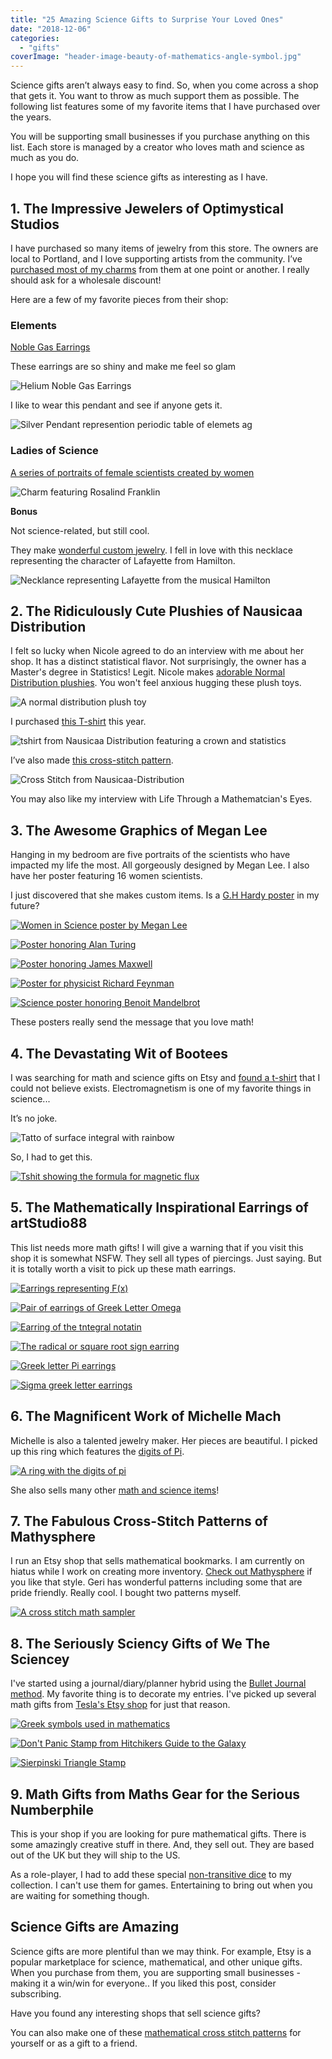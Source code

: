 ```yaml
---
title: "25 Amazing Science Gifts to Surprise Your Loved Ones"
date: "2018-12-06"
categories: 
  - "gifts"
coverImage: "header-image-beauty-of-mathematics-angle-symbol.jpg"
---
```


Science gifts aren’t always easy to find. So, when you come across a shop that gets it. You want to throw as much support them as possible. The following list features some of my favorite items that I have purchased over the years.

You will be supporting small businesses if you purchase anything on this list. Each store is managed by a creator who loves math and science as much as you do.

I hope you will find these science gifts as interesting as I have.

## 1. The Impressive Jewelers of Optimystical Studios

I have purchased so many items of jewelry from this store. The owners are local to Portland, and I love supporting artists from the community. I’ve [purchased most of my charms](https://www.optimysticalstudios.com/product-category/culture/science/math-science-charms/) from them at one point or another. I really should ask for a wholesale discount!

Here are a few of my favorite pieces from their shop:

### Elements

[Noble Gas Earrings](https://www.optimysticalstudios.com/product/noble-gas-crystals/)

These earrings are so shiny and make me feel so glam

![Helium Noble Gas Earrings](images/noble-glass-helium-earrings-Optimystical-Studios-gift-500x500.jpg)

I like to wear this pendant and see if anyone gets it.

![Silver Pendant represention periodic table of elemets ag](images/periodic-elements-silver-ag-Optimystical-Studios-gift.jpg)

### Ladies of Science

[A series of portraits of female scientists created by women](https://www.optimysticalstudios.com/product-category/culture/science/ladies-of-science/)

![Charm featuring Rosalind Franklin](images/rosalind-franklin-charm-biology-dna-Optimystical-Studios-gift-500x500.jpg)

**Bonus**

Not science-related, but still cool.

They make [wonderful custom jewelry](https://www.optimysticalstudios.com/product/americas-favorite-fighting-frenchman/). I fell in love with this necklace representing the character of Lafayette from Hamilton.

![Necklance representing Lafayette from the musical Hamilton](images/hamilton-lafayette-custome-necklace-optimystical-studios-gift.jpg)

## 2. The Ridiculously Cute Plushies of Nausicaa Distribution

I felt so lucky when Nicole agreed to do an interview with me about her shop. It has a distinct statistical flavor. Not surprisingly, the owner has a Master's degree in Statistics! Legit. Nicole makes [adorable Normal Distribution plushies](https://www.etsy.com/shop/NausicaaDistribution?ref=l2-shopheader-name&section_id=6067670). You won't feel anxious hugging these plush toys.

![A normal distribution plush toy](images/normal-distribution-plushie-Nausicaa-Distribution-gift-500x375.jpg)

I purchased [this T-shirt](https://www.etsy.com/listing/153273880/statistics-crown-t-shirt?ref=shop_home_active_9) this year.

![tshirt from Nausicaa Distribution featuring a crown and statistics](images/statistics-crown-Nausicaa-Distribution-gift-500x339.jpg)

I’ve also made [this cross-stitch pattern](https://www.etsy.com/listing/59353502/significantly-not-normal-cross-stitch?ref=shop_home_active_3).

![Cross Stitch from Nausicaa-Distribution](images/significantly-not-normal-cross-stitch-Nausicaa-Distribution-500x316.jpg)

You may also like my interview with Life Through a Mathematcian's Eyes.

## 3. The Awesome Graphics of Megan Lee

Hanging in my bedroom are five portraits of the scientists who have impacted my life the most. All gorgeously designed by Megan Lee. I also have her poster featuring 16 women scientists.

I just discovered that she makes custom items. Is a [G.H Hardy poster](https://beautyofmathematics.com/truth-hardy/) in my future?

[![Women in Science poster by Megan Lee](images/women-in-science-poster-Megan-Lee-gift-500x400.jpg)](https://www.etsy.com/listing/213142340/women-in-science-art-print-scientist?ref=shop_home_feat_2&bes=1)

[![Poster honoring Alan Turing](images/alan-turing-cryptography-poster-megan-lee-gift-500x400.jpg)](https://www.etsy.com/listing/90973640/alan-turing-computer-science-gift-geek)

[![Poster honoring James Maxwell](images/maxwell-electricity-poster-megan-lee-gift-500x400.jpg)](https://www.etsy.com/listing/83231540/physics-art-science-poster-james-maxwell)

[![Poster for physicist Richard Feynman](images/Richard-feynman-physics-poster-megan-lee-gift-500x400.jpg)](https://www.etsy.com/listing/89261444/richard-feynman-physics-gift-physics)

[![Science poster honoring Benoit Mandelbrot](images/mandelbrot-fractals-poster-megan-lee-gift-500x400.jpg)](https://www.etsy.com/listing/106370152/mandelbrot-math-art-print-famous)

These posters really send the message that you love math!

## 4. The Devastating Wit of Bootees

I was searching for math and science gifts on Etsy and [found a t-shirt](https://www.etsy.com/listing/265839630/funny-science-t-shirt-t-shirt-tee-mens?ref=shop_home_active_1&crt=1) that I could not believe exists. Electromagnetism is one of my favorite things in science...

It’s no joke.

![Tatto of surface integral with rainbow](images/surface-integral-electromagnetism-queer-tattoo-500x300.jpg)

So, I had to get this.

[![Tshit showing the formula for magnetic flux](images/magnetic-flux-tshirt-bootees-gift-421x500.jpg)](https://www.etsy.com/listing/265839630/funny-science-t-shirt-t-shirt-tee-mens?ref=shop_home_active_1&crt=1)

## 5. The Mathematically Inspirational Earrings of artStudio88

This list needs more math gifts! I will give a warning that if you visit this shop it is somewhat NSFW. They sell all types of piercings. Just saying. But it is totally worth a visit to pick up these math earrings.

[![Earrings representing F(x)](images/fx-earring-artStudio88-gift-500x482.jpg)](https://www.etsy.com/listing/454521856/atiny-sterling-silver-maths-functionsx)

[![Pair of earrings of Greek Letter Omega](images/omega-greek-letter-earrings-artStudio88-gift-500x472.jpg)](https://www.etsy.com/listing/501583655/atiny-sterling-silver-maths-omega)

[![Earring of the tntegral notatin](images/integral-earring-artStudio88-gift-500x468.jpg)](https://www.etsy.com/listing/501581527/atiny-sterling-silver-maths-integral)

[![The radical or square root sign earring](images/radical-square-root-earrings-artStudio88-gift-500x490.jpg)](https://www.etsy.com/listing/454523150/a925-sterling-silver-radical-sign-ear)

[![Greek letter Pi earrings](images/pi-greek-letter-earrings-artStudio88-gift-500x421.jpg)](https://www.etsy.com/listing/251791552/a-tiny-sterling-silver-pi-stud-earrings)

[![Sigma greek letter earrings](images/sigma-greek-letter-earrings-artStudio88-gift-500x436.jpg)](https://www.etsy.com/listing/468004043/a-tiny-sterling-silver-sigma-sign-stud)

## 6. The Magnificent Work of Michelle Mach

Michelle is also a talented jewelry maker. Her pieces are beautiful. I picked up this ring which features the [digits of Pi](https://www.etsy.com/listing/230466614/pi-ring-science-jewelry-mathematics?ref=shop_home_active_31).

[![A ring with the digits of pi](images/digits-of-pi-ring-michelle-mach-gift-500x500.jpg)](https://www.etsy.com/listing/230466614/pi-ring-science-jewelry-mathematics)

She also sells many other [math and science items](https://www.etsy.com/shop/michellemach?section_id=18819234)!

## 7. The Fabulous Cross-Stitch Patterns of Mathysphere

I run an Etsy shop that sells mathematical bookmarks. I am currently on hiatus while I work on creating more inventory. [Check out Mathysphere](https://www.etsy.com/shop/Mathysphere?ref=l2-shopheader-name) if you like that style. Geri has wonderful patterns including some that are pride friendly. Really cool. I bought two patterns myself.

[![A cross stitch math sampler](images/math-sampler-pattern-cross-stitch-Mathysphere-gift-500x500.jpg)](https://www.etsy.com/shop/Mathysphere?ref=l2-shopheader-name)

## 8. The Seriously Sciency Gifts of We The Sciencey

I've started using a journal/diary/planner hybrid using the [Bullet Journal method](https://bulletjournal.com/). My favorite thing is to decorate my entries. I've picked up several math gifts from [Tesla's Etsy shop](https://www.etsy.com/shop/WeTheSciencey?ref=l2-shopheader-name) for just that reason.

[![Greek symbols used in mathematics](images/greek-math-symbols-stamp-we-the-sciency-gift-500x375.jpg)](https://www.etsy.com/listing/198991912/greek-math-symbols-rubber-stamp-greek)

[![Don't Panic Stamp from Hitchikers Guide to the Galaxy](images/dont-panic-stamp-we-the-sciencey-gift-500x375.jpg)](https://www.etsy.com/listing/198998985/dont-panic-rubber-stamp-hhgttg)

[![Sierpinski Triangle Stamp](images/sierpinski-triangle-fractal-stamp-we-the-sciency-gift-500x375.jpg)](https://www.etsy.com/listing/199085513/sierpinski-triangle-rubber-stamp-fractal)

## 9. Math Gifts from Maths Gear for the Serious Numberphile

This is your shop if you are looking for pure mathematical gifts. There is some amazingly creative stuff in there. And, they sell out. They are based out of the UK but they will ship to the US.

As a role-player, I had to add these special [non-transitive dice](https://mathsgear.co.uk/collections/dice/products/non-transitive-grime-dice) to my collection. I can't use them for games. Entertaining to bring out when you are waiting for something though.

## Science Gifts are Amazing

Science gifts are more plentiful than we may think. For example, Etsy is a popular marketplace for science, mathematical, and other unique gifts. When you purchase from them, you are supporting small businesses - making it a win/win for everyone.. If you liked this post, consider subscribing.

Have you found any interesting shops that sell science gifts?

You can also make one of these [mathematical cross stitch patterns](https://beautyofmathematics.com/15-mathematical-cross-stitch-patterns/) for yourself or as a gift to a friend.
